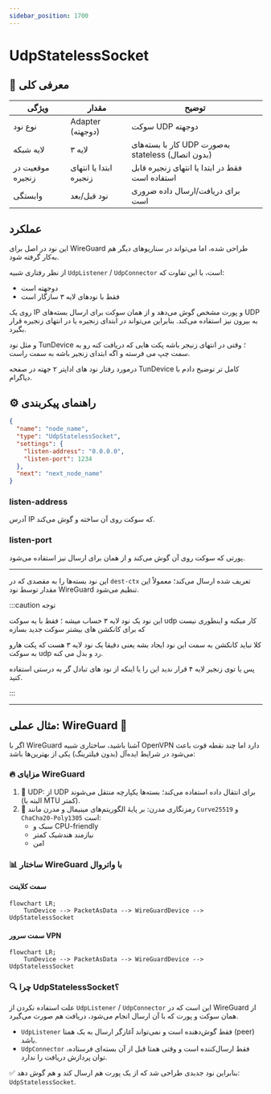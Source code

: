 ```yaml
---
sidebar_position: 1700
---
```


# UdpStatelessSocket

## 📖 معرفی کلی

| ویژگی              | مقدار                        | توضیح                                              |
|--------------------|------------------------------|----------------------------------------------------|
| نوع نود            | Adapter (دوجهته)             | سوکت UDP دوجهته                                   |
| لایه شبکه          | لایه ۳                    | کار با بسته‌های UDP به‌صورت stateless (بدون اتصال) |
| موقعیت در زنجیره    | ابتدا یا انتهای زنجیره        | فقط در ابتدا یا انتهای زنجیره قابل استفاده است    |
| وابستگی            | نود قبل/بعد                  | برای دریافت/ارسال داده ضروری است                  |

## عملکرد

این نود در اصل برای WireGuard طراحی شده، اما می‌تواند در سناریوهای دیگر هم به‌کار گرفته شود.

از نظر رفتاری شبیه `UdpListener` / `UdpConnector` است، با این تفاوت که:
- دوجهته است
- فقط با نودهای لایه ۳ سازگار است

روی یک IP و پورت مشخص گوش می‌دهد و از همان سوکت برای ارسال بسته‌های UDP به بیرون نیز استفاده می‌کند. بنابراین می‌تواند در ابتدای زنجیره یا در انتهای زنجیره قرار بگیرد.

و مثل نود TunDevice ؛ وقتی در انتهای زنیجر باشه پکت هایی که دریافت کنه رو به سمت چپ می فرسته و اگه ابتدای زنجیر باشه به سمت راست.

درمورد رفتار نود های اداپتر ۲ جهته در صفحه TunDevice کامل تر توضیح دادم با دیاگرام.

## ⚙️ راهنمای پیکربندی

```json
{
  "name": "node_name",
  "type": "UdpStatelessSocket",
  "settings": {
    "listen-address": "0.0.0.0",
    "listen-port": 1234
  },
  "next": "next_node_name"
}
```

### listen-address

آدرس IP که سوکت روی آن ساخته و گوش می‌کند.

### listen-port

پورتی که سوکت روی آن گوش می‌کند و از همان برای ارسال نیز استفاده می‌شود.

---

این نود بسته‌ها را به مقصدی که در `dest-ctx` تعریف شده ارسال می‌کند؛ معمولاً این مقدار توسط نود WireGuard تنظیم می‌شود.


:::caution توجه

این نود یک نود لایه ۳ حساب میشه ؛ فقط با یه سوکت udp کار میکنه و اینطوری نیست که برای کانکشن های بیشتر سوکت جدید بسازه

کلا نباید کانکشن به سمت این نود ایجاد بشه یعنی دقیقا یک نود لایه ۳ هست که پکت هارو به سوکت udp رد و بدل می کنه.

پس یا توی زنجیر لایه ۴ قرار ندید این را یا اینکه از نود های تبادل گر به درستی استفاده کنید.

:::

---

## مثال عملی: WireGuard 🚀

اگر با WireGuard آشنا باشید، ساختاری شبیه OpenVPN دارد اما چند نقطه قوت باعث می‌شود در شرایط ایده‌آل (بدون فیلترینگ) یکی از بهترین‌ها باشد:

### 🔥 مزایای WireGuard
1. 📡 UDP: از UDP برای انتقال داده استفاده می‌کند؛ بسته‌ها یکپارچه منتقل می‌شوند (البته با MTU کمتر).
2. 🔐 رمزنگاری مدرن: بر پایهٔ الگوریتم‌های مینیمال و مدرن مانند `Curve25519` و `ChaCha20-Poly1305` است:
   - سبک و CPU-friendly
   - نیازمند هندشیک کمتر
   - امن

### 📊 ساختار WireGuard با واتروال

#### سمت کلاینت

```mermaid
flowchart LR;
    TunDevice --> PacketAsData --> WireGuardDevice --> UdpStatelessSocket
```

#### سمت سرور VPN

```mermaid
flowchart LR;
    TunDevice --> PacketAsData --> WireGuardDevice --> UdpStatelessSocket
```
### 🔍 چرا UdpStatelessSocket؟

علت استفاده نکردن از `UdpListener` / `UdpConnector` این است که در WireGuard از همان سوکت و پورت که با آن ارسال انجام می‌شود، دریافت هم صورت می‌گیرد.

- `UdpListener` فقط گوش‌دهنده است و نمی‌تواند آغازگر ارسال به یک همتا (peer) باشد.
- `UdpConnector` فقط ارسال‌کننده است و وقتی همتا قبل از آن بسته‌ای فرستاده، توان پردازش دریافت را ندارد.

✅ بنابراین نود جدیدی طراحی شد که از یک پورت هم ارسال کند و هم گوش دهد: `UdpStatelessSocket`.

